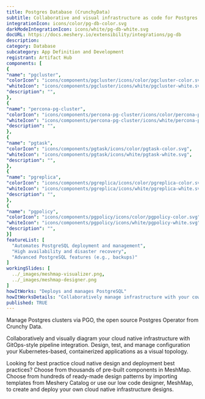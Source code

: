 ```yaml
---
title: Postgres Database (CrunchyData)
subtitle: Collaborative and visual infrastructure as code for Postgres Database (CrunchyData)
integrationIcon: icons/color/pg-db-color.svg
darkModeIntegrationIcon: icons/white/pg-db-white.svg
docURL: https://docs.meshery.io/extensibility/integrations/pg-db
description: 
category: Database
subcategory: App Definition and Development
registrant: Artifact Hub
components: [
{
"name": "pgcluster",
"colorIcon": "icons/components/pgcluster/icons/color/pgcluster-color.svg",
"whiteIcon": "icons/components/pgcluster/icons/white/pgcluster-white.svg",
"description": "",
},
{
"name": "percona-pg-cluster",
"colorIcon": "icons/components/percona-pg-cluster/icons/color/percona-pg-cluster-color.svg",
"whiteIcon": "icons/components/percona-pg-cluster/icons/white/percona-pg-cluster-white.svg",
"description": "",
},
{
"name": "pgtask",
"colorIcon": "icons/components/pgtask/icons/color/pgtask-color.svg",
"whiteIcon": "icons/components/pgtask/icons/white/pgtask-white.svg",
"description": "",
},
{
"name": "pgreplica",
"colorIcon": "icons/components/pgreplica/icons/color/pgreplica-color.svg",
"whiteIcon": "icons/components/pgreplica/icons/white/pgreplica-white.svg",
"description": "",
},
{
"name": "pgpolicy",
"colorIcon": "icons/components/pgpolicy/icons/color/pgpolicy-color.svg",
"whiteIcon": "icons/components/pgpolicy/icons/white/pgpolicy-white.svg",
"description": "",
}]
featureList: [
  "Automates PostgreSQL deployment and management",
  "High availability and disaster recovery",
  "Advanced PostgreSQL features (e.g., backups)"
]
workingSlides: [
  ../_images/meshmap-visualizer.png,
  ../_images/meshmap-designer.png
]
howItWorks: "Deploys and manages PostgreSQL"
howItWorksDetails: "Collaboratively manage infrastructure with your coworkers synchronously sharing the same designs."
published: TRUE
---
```

<p>
Manage Postgres clusters via PGO, the open source Postgres Operator from Crunchy Data.
</p>
<p>
    Collaboratively and visually diagram your cloud native infrastructure with GitOps-style pipeline integration. Design, test, and manage configuration your Kubernetes-based, containerized applications as a visual topology.
</p>
<p>
    Looking for best practice cloud native design and deployment best practices? Choose from thousands of pre-built components in MeshMap. Choose from hundreds of ready-made design patterns by importing templates from Meshery Catalog or use our low code designer, MeshMap, to create and deploy your own cloud native infrastructure designs.
</p>
